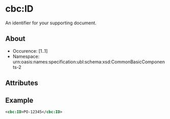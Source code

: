 # cbc:ID
An identifier for your supporting document.
## About
* Occurence: [1..1]
* Namespace: urn:oasis:names:specification:ubl:schema:xsd:CommonBasicComponents-2

## Attributes

## Example 
```xml
<cbc:ID>PO-12345</cbc:ID>
```

